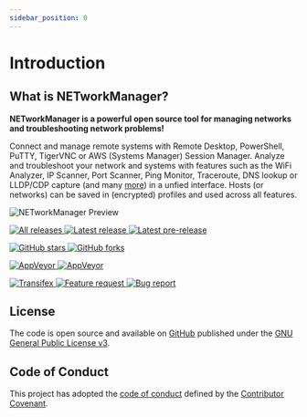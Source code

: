 ```yaml
---
sidebar_position: 0
---
```



# Introduction

## What is NETworkManager?

**NETworkManager is a powerful open source tool for managing networks and troubleshooting network problems!**

Connect and manage remote systems with Remote Desktop, PowerShell, PuTTY, TigerVNC or AWS (Systems Manager) Session Manager. Analyze and troubleshoot your network and systems with features such as the WiFi Analyzer, IP Scanner, Port Scanner, Ping Monitor, Traceroute, DNS lookup or LLDP/CDP capture (and many [more](./Features)) in a unfied interface. Hosts (or networks) can be saved in (encrypted) profiles and used across all features.

![NETworkManager Preview](/img/preview.gif)

<div className={`${styles.shieldsContainer}`}>
  <p>
    <a
      className={`${styles.shields}`}
      href="https://github.com/BornToBeroot/NETworkManager/releases"
      target="_blank"
    >
      <img
        alt="All releases"
        src="https://img.shields.io/github/downloads/BornToBeroot/NETworkManager/total.svg?style=for-the-badge&logo=github"
      />
    </a>
    <a
      className={`${styles.shields}`}
      href="https://github.com/BornToBeroot/NETworkManager/releases/latest"
      target="_blank"
    >
      <img
        alt="Latest release"
        src="https://img.shields.io/github/downloads/BornToBeroot/NETworkManager/latest/total.svg?style=for-the-badge&logo=github"
      />
    </a>
    <a
      className={`${styles.shields}`}
      href="https://github.com/BornToBeroot/NETworkManager/releases"
      target="_blank"
    >
      <img
        alt="Latest pre-release"
        src="https://img.shields.io/github/downloads-pre/BornToBeroot/NETworkManager/latest/total.svg?label=downloads%40pre-release&style=for-the-badge&logo=github"
      />
    </a>
  </p>
  <p>
    <a
      className={`${styles.shields}`}
      href="https://github.com/BornToBeroot/NETworkManager/stargazers"
      target="_blank"
    >
      <img
        alt="GitHub stars"
        src="https://img.shields.io/github/stars/BornToBeroot/NETworkManager.svg?style=for-the-badge&logo=github"
      />
    </a>
    <a
      className={`${styles.shields}`}
      href="https://github.com/BornToBeroot/NETworkManager/network"
      target="_blank"
    >
      <img
        alt="GitHub forks"
        src="https://img.shields.io/github/forks/BornToBeroot/NETworkManager.svg?style=for-the-badge&logo=github"
      />
    </a>
  </p>
  <p>
    <a
      className={`${styles.shields}`}
      href="https://ci.appveyor.com/project/BornToBeRoot/NETworkManager/branch/main"
    >
      <img
        alt="AppVeyor"
        src="https://img.shields.io/appveyor/ci/BornToBeRoot/NETworkManager/main.svg?style=for-the-badge&logo=appveyor&&label=main"
      />
    </a>
    <a
      className={`${styles.shields}`}
      href="https://github.com/BornToBeRoot/NETworkManager/blob/main/LICENSE"
    >
      <img
        alt="AppVeyor"
        src="https://img.shields.io/github/license/BornToBeroot/NETworkManager.svg?style=for-the-badge&logo=github"
      />
    </a>
  </p>
  <p>
    <a
      className={`${styles.shields}`}
      href="https://transifex.com/BornToBeRoot/NETworkManager/"
    >
      <img
        alt="Transifex"
        src="https://img.shields.io/badge/transifex-translate-green.svg?style=for-the-badge"
      />
    </a>
    <a
      className={`${styles.shields}`}
      href="https://github.com/BornToBeRoot/NETworkManager/issues/new?labels=Feature-Request&template=Feature_request.md"
    >
      <img
        alt="Feature request"
        src="https://img.shields.io/badge/github-feature_request-green.svg?style=for-the-badge&logo=github"
      />
    </a>
    <a
      className={`${styles.shields}`}
      href="https://github.com/BornToBeRoot/NETworkManager/issues/new?labels=Issue&template=Bug_report.md"
    >
      <img
        alt="Bug report"
        src="https://img.shields.io/badge/github-bug_report-red.svg?style=for-the-badge&logo=github"
      />
    </a>
  </p>
</div>

## License

The code is open source and available on [GitHub](https://github.com/BornToBeRoot/NETworkManager) published under the [GNU General Public License v3](https://github.com/BornToBeRoot/NETworkManager/blob/main/LICENSE).

## Code of Conduct

This project has adopted the [code of conduct](https://github.com/BornToBeRoot/NETworkManager/blob/main/CODE_OF_CONDUCT.md) defined by the [Contributor Covenant](https://contributor-covenant.org/).
